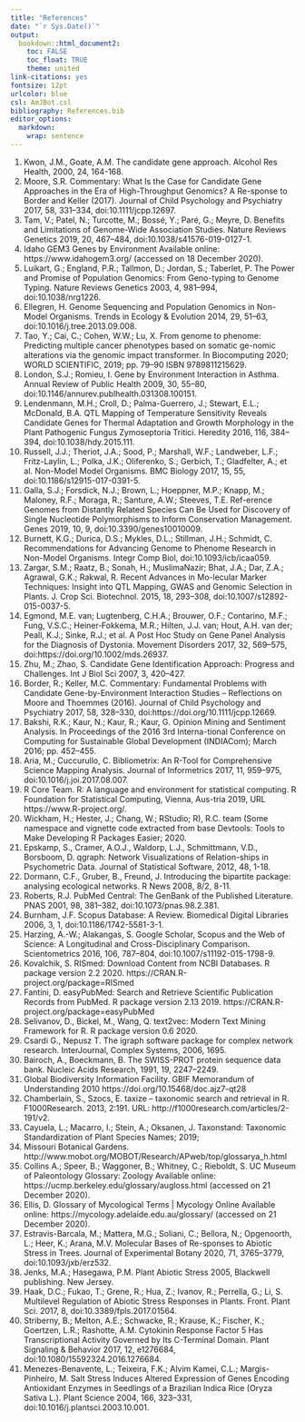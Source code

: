 ```yaml
---
title: "References"
date: "`r Sys.Date()`"
output:
  bookdown::html_document2: 
    toc: FALSE
    toc_float: TRUE
    theme: united
link-citations: yes
fontsize: 12pt
urlcolor: blue
csl: AmJBot.csl
bibliography: References.bib
editor_options: 
  markdown: 
    wrap: sentence
---
```

1.	Kwon, J.M., Goate, A.M. The candidate gene approach. Alcohol Res Health, 2000, 24, 164-168.
2.	Moore, S.R. Commentary: What Is the Case for Candidate Gene Approaches in the Era of High-Throughput Genomics? A Re-sponse to Border and Keller (2017). Journal of Child Psychology and Psychiatry 2017, 58, 331–334, doi:10.1111/jcpp.12697.
3.	Tam, V.; Patel, N.; Turcotte, M.; Bossé, Y.; Paré, G.; Meyre, D. Benefits and Limitations of Genome-Wide Association Studies. Nature Reviews Genetics 2019, 20, 467–484, doi:10.1038/s41576-019-0127-1.
4.	Idaho GEM3 Genes by Environment Available online: https://www.idahogem3.org/ (accessed on 18 December 2020).
5.	Luikart, G.; England, P.R.; Tallmon, D.; Jordan, S.; Taberlet, P. The Power and Promise of Population Genomics: From Geno-typing to Genome Typing. Nature Reviews Genetics 2003, 4, 981–994, doi:10.1038/nrg1226.
6.	Ellegren, H. Genome Sequencing and Population Genomics in Non-Model Organisms. Trends in Ecology & Evolution 2014, 29, 51–63, doi:10.1016/j.tree.2013.09.008.
7.	Tao, Y.; Cai, C.; Cohen, W.W.; Lu, X. From genome to phenome: Predicting multiple cancer phenotypes based on somatic ge-nomic alterations via the genomic impact transformer. In Biocomputing 2020; WORLD SCIENTIFIC, 2019; pp. 79–90 ISBN 9789811215629.
8.	London, S.J.; Romieu, I. Gene by Environment Interaction in Asthma. Annual Review of Public Health 2009, 30, 55–80, doi:10.1146/annurev.publhealth.031308.100151.
9.	Lendenmann, M.H.; Croll, D.; Palma-Guerrero, J.; Stewart, E.L.; McDonald, B.A. QTL Mapping of Temperature Sensitivity Reveals Candidate Genes for Thermal Adaptation and Growth Morphology in the Plant Pathogenic Fungus Zymoseptoria Tritici. Heredity 2016, 116, 384–394, doi:10.1038/hdy.2015.111.
10.	Russell, J.J.; Theriot, J.A.; Sood, P.; Marshall, W.F.; Landweber, L.F.; Fritz-Laylin, L.; Polka, J.K.; Oliferenko, S.; Gerbich, T.; Gladfelter, A.; et al. Non-Model Model Organisms. BMC Biology 2017, 15, 55, doi:10.1186/s12915-017-0391-5.
11.	Galla, S.J.; Forsdick, N.J.; Brown, L.; Hoeppner, M.P.; Knapp, M.; Maloney, R.F.; Moraga, R.; Santure, A.W.; Steeves, T.E. Ref-erence Genomes from Distantly Related Species Can Be Used for Discovery of Single Nucleotide Polymorphisms to Inform Conservation Management. Genes 2019, 10, 9, doi:10.3390/genes10010009.
12.	Burnett, K.G.; Durica, D.S.; Mykles, D.L.; Stillman, J.H.; Schmidt, C. Recommendations for Advancing Genome to Phenome Research in Non-Model Organisms. Integr Comp Biol, doi:10.1093/icb/icaa059.
13.	Zargar, S.M.; Raatz, B.; Sonah, H.; MuslimaNazir; Bhat, J.A.; Dar, Z.A.; Agrawal, G.K.; Rakwal, R. Recent Advances in Mo-lecular Marker Techniques: Insight into QTL Mapping, GWAS and Genomic Selection in Plants. J. Crop Sci. Biotechnol. 2015, 18, 293–308, doi:10.1007/s12892-015-0037-5.
14.	Egmond, M.E. van; Lugtenberg, C.H.A.; Brouwer, O.F.; Contarino, M.F.; Fung, V.S.C.; Heiner‐Fokkema, M.R.; Hilten, J.J. van; Hout, A.H. van der; Peall, K.J.; Sinke, R.J.; et al. A Post Hoc Study on Gene Panel Analysis for the Diagnosis of Dystonia. Movement Disorders 2017, 32, 569–575, doi:https://doi.org/10.1002/mds.26937.
15.	Zhu, M.; Zhao, S. Candidate Gene Identification Approach: Progress and Challenges. Int J Biol Sci 2007, 3, 420–427.
16.	Border, R.; Keller, M.C. Commentary: Fundamental Problems with Candidate Gene-by-Environment Interaction Studies – Reflections on Moore and Thoemmes (2016). Journal of Child Psychology and Psychiatry 2017, 58, 328–330, doi:https://doi.org/10.1111/jcpp.12669.
17.	Bakshi, R.K.; Kaur, N.; Kaur, R.; Kaur, G. Opinion Mining and Sentiment Analysis. In Proceedings of the 2016 3rd Interna-tional Conference on Computing for Sustainable Global Development (INDIACom); March 2016; pp. 452–455.
18.	Aria, M.; Cuccurullo, C. Bibliometrix: An R-Tool for Comprehensive Science Mapping Analysis. Journal of Informetrics 2017, 11, 959–975, doi:10.1016/j.joi.2017.08.007.
19.	R Core Team. R: A language and environment for statistical computing. R Foundation for Statistical Computing, Vienna, Aus-tria 2019, URL https://www.R-project.org/.
20.	Wickham, H.; Hester, J.; Chang, W.; RStudio; R), R.C. team (Some namespace and vignette code extracted from base Devtools: Tools to Make Developing R Packages Easier; 2020.
21.	Epskamp, S., Cramer, A.O.J., Waldorp, L.J., Schmittmann, V.D., Borsboom, D. qgraph: Network Visualizations of Relation-ships in Psychometric Data. Journal of Statistical Software, 2012, 48, 1-18.
22.	Dormann, C.F., Gruber, B., Freund, J. Introducing the bipartite package: analysing ecological networks. R News 2008, 8/2, 8-11.
23.	Roberts, R.J. PubMed Central: The GenBank of the Published Literature. PNAS 2001, 98, 381–382, doi:10.1073/pnas.98.2.381.
24.	Burnham, J.F. Scopus Database: A Review. Biomedical Digital Libraries 2006, 3, 1, doi:10.1186/1742-5581-3-1.
25.	Harzing, A.-W.; Alakangas, S. Google Scholar, Scopus and the Web of Science: A Longitudinal and Cross-Disciplinary Comparison. Scientometrics 2016, 106, 787–804, doi:10.1007/s11192-015-1798-9. 
26.	Kovalchik, S. RISmed: Download Content from NCBI Databases. R package version 2.2 2020. https://CRAN.R-project.org/package=RISmed 
27.	Fantini, D. easyPubMed: Search and Retrieve Scientific Publication Records from PubMed. R package version 2.13 2019. https://CRAN.R-project.org/package=easyPubMed
28.	Selivanov, D., Bickel, M., Wang, Q.  text2vec: Modern Text Mining Framework for R. R package version 0.6 2020.
29.	Csardi G., Nepusz T. The igraph software package for complex network research. InterJournal, Complex Systems, 2006, 1695.
30.	Bairoch, A., Boeckmann, B. The SWISS-PROT protein sequence data bank. Nucleic Acids Research, 1991, 19, 2247–2249.
31.	Global Biodiversity Information Facility. GBIF Memorandum of Understanding 2010 https://doi.org/10.15468/doc.ajz7-qt28
32.	Chamberlain, S., Szocs, E. taxize – taxonomic search and retrieval in R. F1000Research. 2013, 2:191. URL: http://f1000research.com/articles/2-191/v2.
33.	Cayuela, L.; Macarro, I.; Stein, A.; Oksanen, J. Taxonstand: Taxonomic Standardization of Plant Species Names; 2019;
34.	Missouri Botanical Gardens. http://www.mobot.org/MOBOT/Research/APweb/top/glossarya_h.html
35.	Collins A.; Speer, B.; Waggoner, B.; Whitney, C.; Rieboldt, S. UC Museum of Paleontology Glossary: Zoology Available online: https://ucmp.berkeley.edu/glossary/augloss.html (accessed on 21 December 2020).
36.	Ellis, D. Glossary of Mycological Terms | Mycology Online Available online: https://mycology.adelaide.edu.au/glossary/ (accessed on 21 December 2020).
37.	Estravis-Barcala, M.; Mattera, M.G.; Soliani, C.; Bellora, N.; Opgenoorth, L.; Heer, K.; Arana, M.V. Molecular Bases of Re-sponses to Abiotic Stress in Trees. Journal of Experimental Botany 2020, 71, 3765–3779, doi:10.1093/jxb/erz532.
38.	Jenks, M.A.; Hasegawa, P.M. Plant Abiotic Stress 2005, Blackwell publishing. New Jersey.
39.	Haak, D.C.; Fukao, T.; Grene, R.; Hua, Z.; Ivanov, R.; Perrella, G.; Li, S. Multilevel Regulation of Abiotic Stress Responses in Plants. Front. Plant Sci. 2017, 8, doi:10.3389/fpls.2017.01564.
40.	Striberny, B.; Melton, A.E.; Schwacke, R.; Krause, K.; Fischer, K.; Goertzen, L.R.; Rashotte, A.M. Cytokinin Response Factor 5 Has Transcriptional Activity Governed by Its C-Terminal Domain. Plant Signaling & Behavior 2017, 12, e1276684, doi:10.1080/15592324.2016.1276684.
41.	Menezes-Benavente, L.; Teixeira, F.K.; Alvim Kamei, C.L.; Margis-Pinheiro, M. Salt Stress Induces Altered Expression of Genes Encoding Antioxidant Enzymes in Seedlings of a Brazilian Indica Rice (Oryza Sativa L.). Plant Science 2004, 166, 323–331, doi:10.1016/j.plantsci.2003.10.001.
